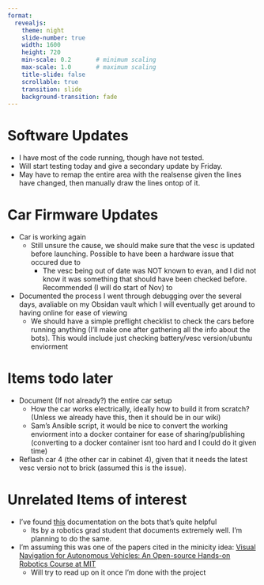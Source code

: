 ```yaml
---
format: 
  revealjs:
    theme: night
    slide-number: true
    width: 1600
    height: 720
    min-scale: 0.2       # minimum scaling
    max-scale: 1.0       # maximum scaling
    title-slide: false
    scrollable: true
    transition: slide
    background-transition: fade
---
```

# Software Updates
- I have most of the code running, though have not tested.
- Will start testing today and give a secondary update by Friday.
- May have to remap the entire area with the realsense given the lines have changed, then manually draw the lines ontop of it.

# Car Firmware Updates
- Car is working again
	- Still unsure the cause, we should make sure that the vesc is updated before launching. Possible to have been a hardware issue that occured due to 
		- The vesc being out of date was NOT known to evan, and I did not know it was something that should have been checked before. Recommended (I will do start of Nov) to 
- Documented the process I went through debugging over the several days, avaliable on my Obsidan vault which I will eventually get around to having online for ease of viewing
	- We should have a simple preflight checklist to check the cars before running anything (I'll make one after gathering all the info about the bots). This would include just checking battery/vesc version/ubuntu enviorment

# Items todo later
- Document (If not already?) the entire car setup 
	- How the car works electrically, ideally how to build it from scratch? (Unless we already have this, then it should be in our wiki)
	- Sam's Ansible script, it would be nice to convert the working enviorment into a docker container for ease of sharing/publishing (converting to a docker container isnt too hard and I could do it given time)
- Reflash car 4 (the other car in cabinet 4), given that it needs the latest vesc versio not to brick (assumed this is the issue).


# Unrelated Items of interest
- I've found [this](https://stevengong.co/notes/F1TENTH-Field-Usage#3-map-post-processing-offline-using-macbook-pro) documentation on the bots that's quite helpful
	- Its by a robotics grad student that documents extremely well. I'm planning to do the same.
- I'm assuming this was one of the papers cited in the minicity idea: [Visual Navigation for Autonomous Vehicles: An Open-source Hands-on Robotics Course at MIT](https://arxiv.org/pdf/2206.00777) 
	- Will try to read up on it once I'm done with the project
